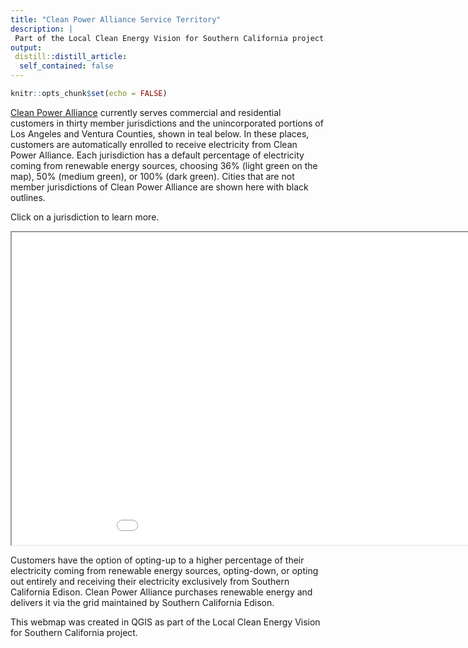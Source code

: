 ```yaml
---
title: "Clean Power Alliance Service Territory"
description: |
 Part of the Local Clean Energy Vision for Southern California project.
output:
 distill::distill_article:
  self_contained: false
---
```



```r
knitr::opts_chunk$set(echo = FALSE)
```

<a href = "https://cleanpoweralliance.org/">Clean Power Alliance</a> currently serves commercial and residential customers in thirty member jurisdictions and the unincorporated portions of Los Angeles and Ventura Counties, shown in teal below. In these places, customers are automatically enrolled to receive electricity from Clean Power Alliance. Each jurisdiction has a default percentage of electricity coming from renewable energy sources, choosing 36% (light green on the map), 50% (medium green), or 100% (dark green). Cities that are not member jurisdictions of Clean Power Alliance are shown here with black outlines.

Click on a jurisdiction to learn more.

<iframe src="webmap/webmap.html" width=1024 height=500></iframe>

Customers have the option of opting-up to a higher percentage of their electricity coming from renewable energy sources, opting-down, or opting out entirely and receiving their electricity exclusively from Southern California Edison. Clean Power Alliance purchases renewable energy and delivers it via the grid maintained by Southern California Edison.

This webmap was created in QGIS as part of the Local Clean Energy Vision for Southern California project.